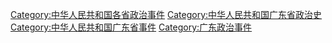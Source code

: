 [[Category:中华人民共和国各省政治事件|Category:中华人民共和国各省政治事件]]
[[Category:中华人民共和国广东省政治史|Category:中华人民共和国广东省政治史]]
[[Category:中华人民共和国广东省事件|Category:中华人民共和国广东省事件]]
[[Category:广东政治事件|Category:广东政治事件]]